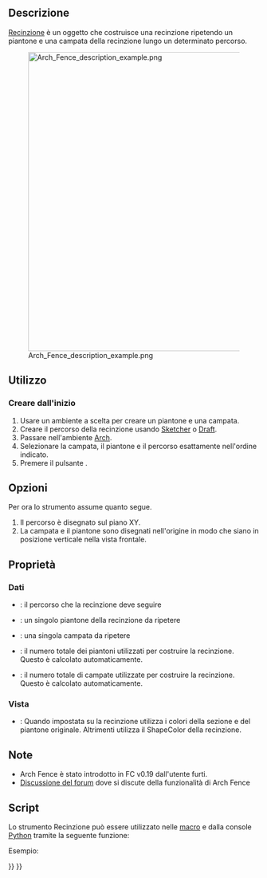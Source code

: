 <languages/>

<div class="mw-translate-fuzzy">
{{Docnav/it
|[[Arch_Frame/it|Telaio]]
|[[Arch_Truss/it|Travatura]]
|[[Arch_Workbench/it|Arch]]
|IconL=Arch_Frame.svg
|IconR=Arch_Truss.svg
|IconC=Workbench_Arch.svg
}}
</div>

<div class="mw-translate-fuzzy">
{{GuiCommand/it
|Name=Arch Fence
|Name/it=Recinzione
|MenuLocation=Arch → Recinzione
|Workbenches=[[Arch_Workbench/it|Arch]]
|Version=0.19
}}
</div>

<span id="Description"></span>
==Descrizione==

<div class="mw-translate-fuzzy">
[[Arch_Fence/it|Recinzione]] è un oggetto che costruisce una recinzione ripetendo un piantone e una campata della recinzione lungo un determinato percorso.
</div>

[[Image:Arch Fence description example.png|600px]]

<span id="Usage"></span>
==Utilizzo==

<span id="Creating_from_scratch"></span>
=== Creare dall'inizio ===

<div class="mw-translate-fuzzy">
# Usare un ambiente a scelta per creare un piantone e una campata.
# Creare il percorso della recinzione usando [[Sketcher_Workbench/it|Sketcher]] o [[Draft_Workbench/it|Draft]].
# Passare nell'ambiente [[Arch_Workbench/it|Arch]].
# Selezionare la campata, il piantone e il percorso esattamente nell'ordine indicato.
# Premere il pulsante {{Button|[[Image:Arch Fence.svg|16px]] [[Arch_Fence/it|Recinzione]]}}.
</div>

<span id="Options"></span>
== Opzioni ==

Per ora lo strumento assume quanto segue.
# Il percorso è disegnato sul piano XY.
# La campata e il piantone sono disegnati nell'origine in modo che siano in posizione verticale nella vista frontale.

<span id="Properties"></span>
== Proprietà ==

<span id="Data"></span>
=== Dati ===

* {{PropertyData|Path}}: il percorso che la recinzione deve seguire
* {{PropertyData|Post}}: un singolo piantone della recinzione da ripetere
* {{PropertyData|Section}}: una singola campata da ripetere
* {{PropertyData|Number Of Posts}}: il numero totale dei piantoni utilizzati per costruire la recinzione. Questo è calcolato automaticamente.
* {{PropertyData|Number Of Sections}}: il numero totale di campate utilizzate per costruire la recinzione. Questo è calcolato automaticamente.

<span id="View"></span>
=== Vista ===

* {{PropertyView|Use Original Colors}}: Quando impostata su {{TRUE}} la recinzione utilizza i colori della sezione e del piantone originale. Altrimenti utilizza il ShapeColor della recinzione.

<span id="Notes"></span>
== Note ==

* Arch Fence è stato introdotto in FC v0.19 dall'utente furti.
* [https://forum.freecad.org/viewtopic.php?t=36149 Discussione del forum] dove si discute della funzionalità di Arch Fence

<span id="Scripting"></span>
== Script ==

Lo strumento Recinzione può essere utilizzato nelle [[Macros/it|macro]] e dalla console [[Python/it|Python]] tramite la seguente funzione:

{{Code|code=
Fence = buildFence(section, post, path)
}}

Esempio:

{{Code|code=
import FreeCAD
import Part
import Arch

parts = []

parts.append(Part.makeBox(2000, 50, 30, FreeCAD.Vector(0, 0, 1000 - 30)))
parts.append(Part.makeBox(2000, 50, 30))
parts.append(Part.makeBox(20, 20, 1000 - 60, FreeCAD.Vector(0, 15, 30)))
parts.append(Part.makeBox(20, 20, 1000 - 60, FreeCAD.Vector(1980, 15, 30)))

for i in range(8):
    parts.append(Part.makeBox(20, 20, 1000 - 60, FreeCAD.Vector((2000 / 9 * (i + 1)) - 10, 15, 30)))

Part.show(Part.makeCompound(parts), "Fence_section")
fence_section = FreeCAD.ActiveDocument.Fence_section

sketch = FreeCAD.ActiveDocument.addObject("Sketcher::SketchObject", "Path")
sketch.Placement = FreeCAD.Placement(FreeCAD.Vector(0, 0, 0), FreeCAD.Rotation(0, 0, 0, 1))
sketch.addGeometry(Part.LineSegment(FreeCAD.Vector(0, 0, 0), FreeCAD.Vector(20000, 0, 0)), False)
sketch.addGeometry(Part.LineSegment(FreeCAD.Vector(20000, 0, 0), FreeCAD.Vector(20000, 20000, 0)), False)

post = Part.makeBox(100, 100, 1000, FreeCAD.Vector(0, 0, 0))
Part.show(post, "Post")
post = FreeCAD.ActiveDocument.Post

Fence = Arch.buildFence(fence_section, post, sketch)
}}


<div class="mw-translate-fuzzy">
{{Docnav/it
|[[Arch_Frame/it|Carpenteria]]
|[[Arch_Truss/it|Travatura]]
|[[Arch_Workbench/it|Arch]]
|IconL=Arch_Frame.svg
|IconR=Arch_Truss.svg
|IconC=Workbench_Arch.svg
}}
</div>

{{BIM_Tools_navi{{#translation:}}}}
{{Userdocnavi{{#translation:}}}}